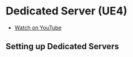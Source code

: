 # Dedicated Server (UE4)

- [Watch on YouTube](https://youtu.be/9ahqQH7JI14)


## Setting up Dedicated Servers
<ReactPlayer url='https://youtu.be/9ahqQH7JI14' />